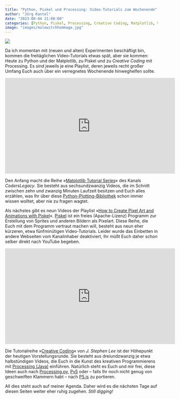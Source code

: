 ```yaml
---
title: "Python, Piskel und Processing: Video-Tutorials zum Wochenende"
author: "Jörg Kantel"
date: "2023-08-04 21:00:00"
categories: [Python, Piskel, Processing, Creative Coding, Matplotlib, Visualisierung]
image: "images/malewitchhommage.jpg"
---
```


[![](images/malewitchhommage-b.jpg)](https://www.flickr.com/photos/schockwellenreiter/52645318348/)

Da ich momentan mit (neuen und alten) Experimenten beschäftigt bin, kommen die freitäglichen Video-Tutorials etwas spät, aber sie kommen: Heute zu Python und der Matplotlib, zu Piskel und zu *Creative Coding* mit Processing. Es sind jeweils je eine Playlist, deren jeweils recht großer Umfang Euch auch über ein verregnetes Wochenende hinweghelfen sollte.

<iframe width="560" height="315" src="https://www.youtube.com/embed/EPMJLbyol4I" title="YouTube video player" frameborder="0" allow="accelerometer; autoplay; clipboard-write; encrypted-media; gyroscope; picture-in-picture; web-share" allowfullscreen></iframe>

Den Anfang macht die Reihe »[Matplotlib Tutorial Series](https://www.youtube.com/playlist?list=PLHwXkLexR9MAoKqIgUV9C6whwgCxlzP_M)« des Kanals *CodersLegacy*. Sie besteht aus sechsundzwanzig Videos, die im Schnitt zwischen zehn und zwanzig Minuten Laufzeit besitzen und Euch alles erzählen, was Ihr über diese [Python-Plotting-Bibliothek](http://cognitiones.kantel-chaos-team.de/programmierung/python/matplotlib.html) schon immer wissen wolltet, aber nie zu fragen wagtet.

Als nächstes gibt es neun Videos der Playlist »[How to Create Pixel Art and Animations with Piskel](https://www.youtube.com/playlist?list=PLO3K3VFvlU6Akj3W29_nMLZFnwNOVbAzI)«. [Piskel](http://cognitiones.kantel-chaos-team.de/multimedia/computergraphik/pixelart/piskel.html) ist ein freies (Apache-Lizenz) Programm zur Erstellung von Sprites und anderen Bildern als Pixelart. Diese Reihe, die Euch mit dem Programm vertraut machen will, besteht aus neun eher kürzeren, etwa fünfminütigen Video-Tutorials. Leider wurde das Einbetten in andere Webseiten vom Kanalinhaber deaktiviert, Ihr müßt Euch daher schon selber direkt nach YouTube begeben.

<iframe width="560" height="315" src="https://www.youtube.com/embed/aGwGHqFgyrI" title="YouTube video player" frameborder="0" allow="accelerometer; autoplay; clipboard-write; encrypted-media; gyroscope; picture-in-picture; web-share" allowfullscreen></iframe>

Die Tutorialreihe »[Creative Coding](https://www.youtube.com/playlist?list=PLdIPAhekdquIUTfSuFQY8HVTcuMtQe897)« von *J. Stephen Lee* ist der Höhepunkt der heutigen Vorstellungsrunde. Sie besteht aus dreiundzwanzig je etwa halbstündigen Videos, die Euch in die Kunst des kreativen Programmierens mit [Processing (Java)](http://cognitiones.kantel-chaos-team.de/programmierung/creativecoding/processing/processing.html) einführen. Natürlich steht es Euch und mir frei, diese Ideen auch nach [Processing.py](http://cognitiones.kantel-chaos-team.de/programmierung/creativecoding/processing/processingpy.html), [Py5](http://cognitiones.kantel-chaos-team.de/programmierung/creativecoding/processing/py5.html) oder -- falls Ihr noch nicht genug von geschweiften Klammern habt -- nach [P5.js](http://cognitiones.kantel-chaos-team.de/programmierung/creativecoding/processing/p5js.html) zu portieren.

All dies steht auch auf meiner Agenda. Daher wird es die nächsten Tage auf diesen Seiten weiter eher ruhig zugehen. *Still digging!*